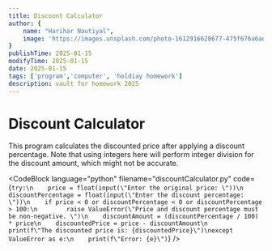 ```yaml
---
title: Discount Calculator
author: {
    name: "Harihar Nautiyal",
    image: 'https://images.unsplash.com/photo-1612916628677-475f676a6adf'
}
publishTime: 2025-01-15
modifyTime: 2025-01-15
date: 2025-01-15
tags: ['program','computer', 'holdiay homework']
description: vault for homework 2025
---
```

# Discount Calculator

This program calculates the discounted price after applying a discount percentage. Note that using integers here will perform integer division for the discount amount, which might not be accurate.

<CodeBlock
language="python"
filename="discountCalculator.py"
code={`try:\n    price = float(input(\"Enter the original price: \"))\n    discountPercentage = float(input(\"Enter the discount percentage: \"))\n    if price < 0 or discountPercentage < 0 or discountPercentage > 100:\n        raise ValueError(\"Price and discount percentage must be non-negative. \")\n    discountAmount = (discountPercentage / 100) * price\n    discountedPrice = price - discountAmount\n    print(f\"The discounted price is: {discountedPrice}\")\nexcept ValueError as e:\n    print(f\"Error: {e}\")`}
/>